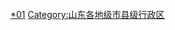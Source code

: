 {{catmore|威海市|山东省威海市}}
[[Category:威海行政区划|*01]]
[[Category:山东各地级市县级行政区|Category:山东各地级市县级行政区]]
<br>{{hideh
|Head = 威海各区市所辖乡镇与街道
|FrameStyle   = border:solid 1px #0000ff;
|HeadStyle    = text-align:left;background:transparent;
|ContentStyle = background: #FFFFE0;
}}
{{edit|Template:威海市环翠区行政区划}}{{威海市环翠区行政区划|state=expanded}}<br>
{{edit|Template:乳山市行政区划}}{{乳山市行政区划|state=expanded}}<br>
{{edit|Template:文登市行政区划}}{{文登市行政区划|state=expanded}}<br>
{{edit|Template:荣成市行政区划}}{{荣成市行政区划|state=expanded}}<br>
{{hidef}}
